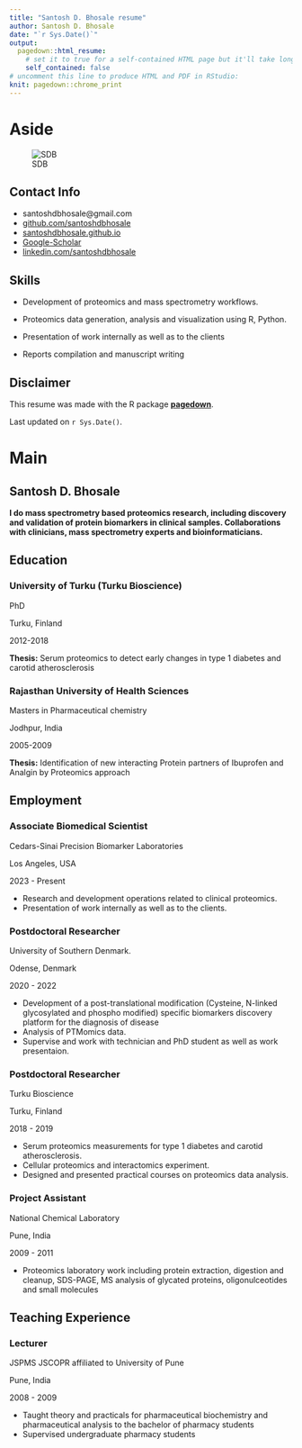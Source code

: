 ---
title: "Santosh D. Bhosale resume"
author: Santosh D. Bhosale
date: "`r Sys.Date()`"
output:
  pagedown::html_resume:
    # set it to true for a self-contained HTML page but it'll take longer to render
    self_contained: false
# uncomment this line to produce HTML and PDF in RStudio:
knit: pagedown::chrome_print
---

Aside
================================================================================


![SDB](/Data/Documents/Personal/SDB.png)



Contact Info {#contact}
--------------------------------------------------------------------------------

- <i class="fa fa-envelope"></i> santoshdbhosale@gmail.com
- <i class="fa fa-github"></i> [github.com/santoshdbhosale](https://github.com/santoshdbhosale)
- <i class="fa fa-link"></i> [santoshdbhosale.github.io](https://santoshdbhosale.github.io/)
- <i class="fa fa-file"></i> [Google-Scholar](https://scholar.google.com/citations?user=sIxWbx0AAAAJ&hl=en)
- <i class="fa fa-linkedin"></i> [linkedin.com/santoshdbhosale](https://www.linkedin.com/in/santoshdbhosale/)



Skills {#skills}
--------------------------------------------------------------------------------

- Development of proteomics and mass spectrometry workflows.

- Proteomics data generation, analysis and visualization using R, Python.

- Presentation of work internally as well as to the clients

- Reports compilation and manuscript writing


Disclaimer {#disclaimer}
--------------------------------------------------------------------------------

This resume was made with the R package [**pagedown**](https://github.com/rstudio/pagedown).

Last updated on `r Sys.Date()`.



Main
================================================================================

Santosh D. Bhosale {#title}
--------------------------------------------------------------------------------

**I do mass spectrometry based proteomics research, including discovery and validation of protein biomarkers in clinical samples. Collaborations with clinicians, mass spectrometry experts and bioinformaticians.**


Education {data-icon=graduation-cap data-concise=true}
--------------------------------------------------------------------------------

### University of Turku (Turku Bioscience)

PhD 

Turku, Finland

2012-2018

**Thesis:** Serum proteomics to detect early changes in type 1 diabetes and carotid atherosclerosis

### Rajasthan University of Health Sciences

Masters in Pharmaceutical chemistry

Jodhpur, India

2005-2009

**Thesis:** Identification of new interacting Protein partners of Ibuprofen and Analgin by Proteomics approach


Employment {data-icon=laptop}
--------------------------------------------------------------------------------

### Associate Biomedical Scientist

Cedars-Sinai Precision Biomarker Laboratories

Los Angeles, USA

2023 - Present

- Research and development operations related to clinical proteomics.
- Presentation of work internally as well as to the clients.

### Postdoctoral Researcher

University of Southern Denmark.

Odense, Denmark

2020 - 2022

- Development of a post-translational modification (Cysteine, N-linked glycosylated and phospho modified) specific biomarkers discovery platform for the diagnosis of disease
- Analysis of PTMomics data.
- Supervise and work with technician and PhD student as well as work presentaion.

### Postdoctoral Researcher

Turku Bioscience

Turku, Finland

2018 - 2019

- Serum proteomics measurements for type 1 diabetes and carotid atherosclerosis.
- Cellular proteomics and interactomics experiment.
- Designed and presented practical courses on proteomics data analysis.

### Project Assistant

National Chemical Laboratory

Pune, India

2009 - 2011

- Proteomics laboratory work including protein extraction, digestion and cleanup, SDS-PAGE, MS analysis of glycated proteins, oligonulceotides
and small molecules
  

Teaching Experience {data-icon=chalkboard-teacher}
--------------------------------------------------------------------------------

### Lecturer

JSPMS JSCOPR affiliated to University of Pune

Pune, India

2008 - 2009

- Taught theory and practicals for pharmaceutical biochemistry and pharmaceutical analysis to the bachelor of pharmacy students
- Supervised undergraduate pharmacy students





